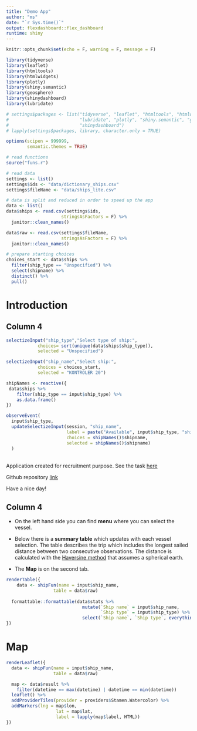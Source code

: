 ```yaml
---
title: "Demo App"
author: "ms"
date: "`r Sys.time()`"
output: flexdashboard::flex_dashboard
runtime: shiny
---
```

```r
knitr::opts_chunk$set(echo = F, warning = F, message = F)

library(tidyverse)
library(leaflet)
library(htmltools)
library(htmlwidgets)
library(plotly)
library(shiny.semantic)
library(geosphere)
library(shinydashboard)
library(lubridate)

# settings$packages <- list("tidyverse", "leaflet", "htmltools", "htmlwidgets",
#                           "lubridate", "plotly", "shiny.semantic", "geosphere",
#                           "shinydashboard")
# lapply(settings$packages, library, character.only = TRUE)

options(scipen = 999999, 
        semantic.themes = TRUE)

# read functions
source("funs.r")

# read data
settings <- list()
settings$ids <- "data/dictionary_ships.csv"
settings$fileName <- "data/ships_lite.csv" 

# data is split and reduced in order to speed up the app
data <- list()
data$ships <- read.csv(settings$ids,
                     stringsAsFactors = F) %>% 
  janitor::clean_names()

data$raw <- read.csv(settings$fileName,
                     stringsAsFactors = F) %>%
  janitor::clean_names()

# prepare starting choices
choices_start <- data$ships %>% 
  filter(ship_type == "Unspecified") %>% 
  select(shipname) %>% 
  distinct() %>% 
  pull()
```

Introduction {data-icon="fa-atlas"}
=====================================     

Column 4{data-width=100}
-------------------------------------

```r
selectizeInput("ship_type","Select type of ship:", 
            choices= sort(unique(data$ships$ship_type)), 
            selected = "Unspecified")

selectizeInput("ship_name","Select ship:", 
            choices = choices_start, 
            selected = "KONTROLER 20")

shipNames <- reactive({
 data$ships %>% 
    filter(ship_type == input$ship_type) %>% 
    as.data.frame()
})

observeEvent(
  input$ship_type,
  updateSelectizeInput(session, "ship_name",
                       label = paste("Available", input$ship_type, "ships."),
                       choices = shipNames()$shipname,
                       selected = shipNames()$shipname)
  )
```
<br>
Application created for recruitment purpose. See the task [here](https://docs.google.com/document/d/1PdTiUiGdV5n6Gb_e2Ac9pc36olXvhKfVWSbP-JxXem4/edit)

Github repository [link](https://github.com/matmusta/demo_app.git)

Have a nice day!


Column 4 
-------------------------------------


* On the left hand side you can find **menu** where you can select the vessel.

* Below there is a **summary table** which updates with each vessel selection. The table describes the trip which includes the longest sailed distance between two consecutive observations. The distance is calculated with the [Haversine method](https://en.wikipedia.org/wiki/Haversine_formula#:~:text=The%20haversine%20formula%20determines%20the,and%20angles%20of%20spherical%20triangles) that assumes a spherical earth.

* The **Map** is on the second tab.



```r
renderTable({
    data <- shipFun(name = input$ship_name,
                  table = data$raw)
    
  formattable::formattable(data$stats %>% 
                             mutate(`Ship name` = input$ship_name,
                                    `Ship type` = input$ship_type) %>% 
                             select(`Ship name`, `Ship type`, everything()))
})
```


Map {data-icon="fa-atlas"}
=====================================     

```r
renderLeaflet({
  data <- shipFun(name = input$ship_name,
                  table = data$raw)

  map <- data$result %>% 
    filter(datetime == max(datetime) | datetime == min(datetime))
  leaflet() %>% 
  addProviderTiles(provider = providers$Stamen.Watercolor) %>% 
  addMarkers(lng = map$lon, 
                   lat = map$lat,
                   label = lapply(map$label, HTML))
})
```


